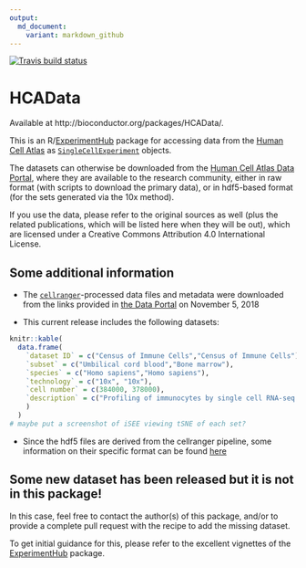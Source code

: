 ```yaml
---
output:
  md_document:
    variant: markdown_github
---
```


<!-- badges: start -->
  [![Travis build status](https://travis-ci.org/federicomarini/HCAData.svg?branch=master)](https://travis-ci.org/federicomarini/HCAData)
  <!-- badges: end -->

# HCAData 

Available at http://bioconductor.org/packages/HCAData/.

This is an R/[ExperimentHub](https://bioconductor.org/packages/release/bioc/html/ExperimentHub.html) package for accessing data from the [Human Cell Atlas](https://www.humancellatlas.org) as [`SingleCellExperiment`](https://bioconductor.org/packages/release/bioc/html/SingleCellExperiment.html) objects.

The datasets can otherwise be downloaded from the [Human Cell Atlas Data Portal](https://preview.data.humancellatlas.org), where they are available to the research community, either in raw format (with scripts to download the primary data), or in hdf5-based format (for the sets generated via the 10x method).

If you use the data, please refer to the original sources as well (plus the related publications, which will be listed here when they will be out), which are licensed under a Creative Commons Attribution 4.0 International License. 

## Some additional information

- The [`cellranger`](https://support.10xgenomics.com/single-cell-gene-expression/software/pipelines/latest/what-is-cell-ranger)-processed data files and metadata were downloaded from the links provided in [the Data Portal](https://preview.data.humancellatlas.org) on November 5, 2018

- This current release includes the following datasets:

```r
knitr::kable(
  data.frame(
    `dataset ID` = c("Census of Immune Cells","Census of Immune Cells"),
    `subset` = c("Umbilical cord blood","Bone marrow"), 
    `species` = c("Homo sapiens","Homo sapiens"), 
    `technology` = c("10x", "10x"),
    `cell number` = c(384000, 378000),
    `description` = c("Profiling of immunocytes by single cell RNA-seq for understanding human health and disease.", "Profiling of immunocytes by single cell RNA-seq for understanding human health and disease.")
    )
  )
# maybe put a screenshot of iSEE viewing tSNE of each set?
```

- Since the hdf5 files are derived from the cellranger pipeline, some information on their specific format can be found [here](https://support.10xgenomics.com/single-cell-gene-expression/software/pipelines/latest/advanced/h5_matrices)

## Some new dataset has been released but it is not in this package!

In this case, feel free to contact the author(s) of this package, and/or to provide a complete pull request with the recipe to add the missing dataset.

To get initial guidance for this, please refer to the excellent vignettes of the [ExperimentHub](https://bioconductor.org/packages/release/bioc/html/ExperimentHub.html) package.


